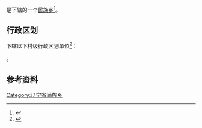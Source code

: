 {{中国乡级行政区|21/14/81/208/000}}

'''{{PAGENAMEBASE}}'''是{{PRC admin/fullname|21/14/81/208/000|3}}下辖的一个[[民族乡|民族乡]]<ref>{{PRC admin/ref sgc|{{PRC admin/parent|21/14/81/208/000}}}}</ref>。

== 行政区划 ==
{{PAGENAMEBASE}}下辖以下村级行政区划单位<ref>{{PRC admin/ref sgc|21/14/81/208/000}}</ref>：

{{PRC admin/children|21/14/81/208/000}}。

== 参考资料 ==
{{reflist}}

{{辽宁行政区划小作品}}
{{PRC admin/navcat|21/14/81/208/000}}
[[Category:辽宁省满族乡|Category:辽宁省满族乡]]